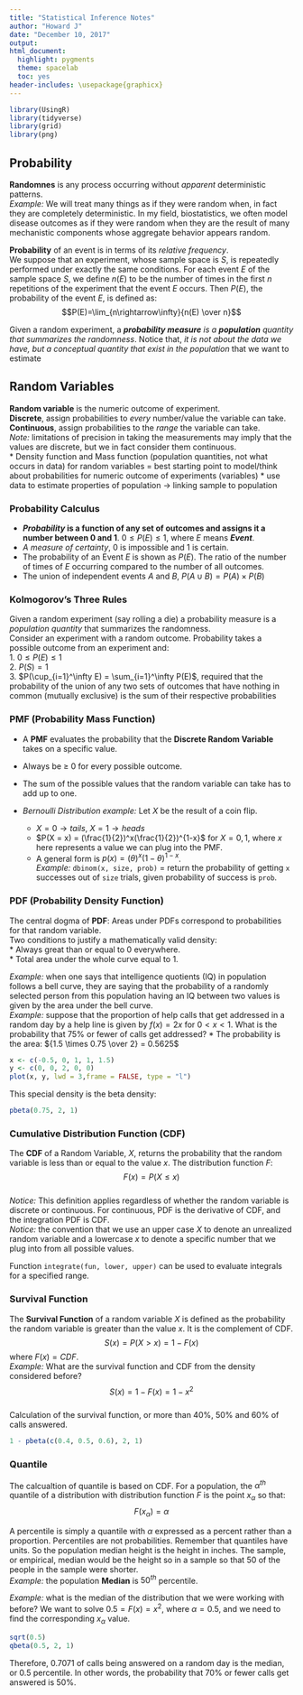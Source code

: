 ```yaml
---
title: "Statistical Inference Notes"
author: "Howard J"
date: "December 10, 2017"
output:
html_document:
  highlight: pygments
  theme: spacelab
  toc: yes
header-includes: \usepackage{graphicx}
---
```


```r
library(UsingR)
library(tidyverse)
library(grid)
library(png)
```

## Probability  
__Randomnes__ is any process occurring without *apparent* deterministic patterns.  
*Example:* We will treat many things as if they were random when, in fact they are completely deterministic. In my field, biostatistics, we often model disease outcomes as if they were random when they are the result of many mechanistic
components whose aggregate behavior appears random.  

__Probability__ of an event is in terms of its *relative frequency*.  
We suppose that an experiment, whose sample space is $S$, is repeatedly performed under exactly the same conditions. For each event $E$ of the sample space $S$, we define $n(E)$ to be the number of times in the first $n$ repetitions of the experiment that the event $E$ occurs. Then $P(E)$, the probability of the event $E$, is defined as:  
$$P(E)=\lim_{n\rightarrow\infty}{n(E) \over n}$$

Given a random experiment, a *__probability measure__ is a __population__ quantity that summarizes the randomness*.
Notice that, *it is not about the data we have, but a conceptual quantity that exist in the population* that we want to estimate

## Random Variables
__Random variable__ is the numeric outcome of experiment.  
__Discrete__, assign probabilities to *every* number/value the variable can take.  
__Continuous__, assign probabilities to the *range* the variable can take.  
*Note:* limitations of precision in taking the measurements may imply that the values are discrete, but we in fact consider them continuous.  
* Density function and Mass function (population quantities, not what occurs in data) for random variables = best starting point to model/think about probabilities for numeric outcome of experiments (variables)
* use data to estimate properties of population $\rightarrow$ linking sample to population  


### Probability Calculus    
* __*Probability* is a function of any set of outcomes and assigns it a number between 0 and 1__.  $0 \le P(E) \le 1$, where $E$ means __*Event*__.
* *A measure of certainty*, 0 is impossible and 1 is certain.
* The probability of an Event $E$ is shown as $P(E)$. The ratio of the number of times of $E$ occurring compared to the number of all outcomes.
* The union of independent events $A$ and $B$, $P(A  \cup  B) = P(A) \times P(B)$


### Kolmogorov's Three Rules
Given a random experiment (say rolling a die) a probability measure is a *population quantity* that summarizes the randomness.  
Consider an experiment with a random outcome. Probability takes a possible outcome from an experiment and:  
1. $0 \le P(E) \le 1$  
2. $P(S)=1$  
3. $P(\cup_{i=1}^\infty E) = \sum_{i=1}^\infty P(E)$, required that the probability of the union of any two sets of outcomes that have nothing in common (mutually exclusive) is the sum of their respective probabilities



### PMF (Probability Mass Function)  
* A __PMF__ evaluates the probability that the __Discrete Random Variable__ takes on a specific value.  
* Always be $\ge$ 0 for every possible outcome.
* The sum of the possible values that the random variable can take has to add up to one.

* *Bernoulli Distribution example:* Let $X$ be the result of a coin flip.  
  - $X = 0 \rightarrow tails$, $X = 1 \rightarrow heads$  
  - $P(X = x) = (\frac{1}{2})^x(\frac{1}{2})^{1-x}$ for $X = 0, 1$, where $x$ here represents a value we can plug into the PMF.  
  - A general form is $p(x) = (\theta)^x(1-\theta)^{1-x}$.  
*Example:* `dbinom(x, size, prob)` = return the probability of getting `x` successes out of `size` trials, given probability of success is `prob`.



### PDF (Probability Density Function)  
The central dogma of __PDF__: Areas under PDFs correspond to probabilities for that random variable.  
Two conditions to justify a mathematically valid density:  
* Always great than or equal to 0 everywhere.  
* Total area under the whole curve equal to 1.  

*Example:* when one says that intelligence quotients (IQ) in population follows a bell curve, they are saying that the probability of a randomly selected person from this population having an IQ between two values is given by the area under the bell curve.  
*Example:* suppose that the proportion of help calls that get addressed in a random day by a help line is given by $f(x) = 2x$ for $0 < x < 1$. What is the probability that 75% or fewer of calls get addressed?
* The probability is the area: ${1.5 \times 0.75 \over 2} = 0.5625$  

```r
x <- c(-0.5, 0, 1, 1, 1.5)
y <- c(0, 0, 2, 0, 0)
plot(x, y, lwd = 3,frame = FALSE, type = "l")
```

This special density is the beta density:  
```r
pbeta(0.75, 2, 1)
```


### Cumulative Distribution Function (CDF)  
The __CDF__ of a Random Variable, $X$, returns the probability that the random variable is less than or equal to the value $x$. The distribution function $F$:  
$$F(x) = P(X \le x)$$   
*Notice:* This definition applies regardless of whether the random variable is discrete or continuous. For continuous, PDF is the derivative of CDF, and the integration PDF is CDF.      
*Notice:* the convention that we use an upper case $X$ to denote an unrealized random variable and a lowercase $x$ to denote a specific number that we plug into from all possible values.  
 
Function `integrate(fun, lower, upper)` can be used to evaluate integrals for a specified range. 



### Survival Function
The __Survival Function__ of a random variable $X$ is defined as the probability the random variable is greater than the value $x$. It is the complement of CDF.  
$$S(x) = P(X > x) = 1 - F(x)$$
where $F(x) = CDF$.  
*Example:* What are the survival function and CDF from the density considered before?  
$$S(x) = 1 - F(x) = 1 - x^2$$  
Calculation of the survival function, or more than 40%, 50% and 60% of calls answered.      
```r
1 - pbeta(c(0.4, 0.5, 0.6), 2, 1)
```


### Quantile  
The calcualtion of quantile is based on CDF. For a population, the $\alpha^{th}$ quantile of a distribution with distribution function $F$ is the point $x_{\alpha}$ so that:  
$$F(x_{\alpha}) = \alpha$$  

A percentile is simply a quantile with $\alpha$ expressed as a percent rather than a proportion. Percentiles are not probabilities. Remember that quantiles have units. So the population median height is the height in inches. The sample, or empirical, median would be the height so in a sample so that $50%$ of the people in the sample were shorter.    
*Example:* the population **Median** is $50^{th}$ percentile.

*Example:* what is the median of the distribution that we were working with before?
We want to solve $0.5 = F(x) = x^2$, where $\alpha=0.5$, and we need to find the corresponding $x_\alpha$ value.

```r
sqrt(0.5)
qbeta(0.5, 2, 1)
```

Therefore, 0.7071 of calls being answered on a random day is the median, or 0.5 percentile. In other words, the probability that 70% or fewer calls get answered is 50%.





